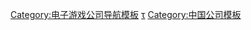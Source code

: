 {{Navbox
| name = 巨人网络
| title = [[巨人網絡]]
| state = {{{state|collapsed}}}
| bodyclass = hlist

| group1 = 游戏
| list1 = 
* [[征途]]
* [[光荣使命]]
* [[艾爾之光]]
* [[萬王之王3]]
* [[蒼天2]]

| group2 = 相关条目
| list2 =
* [[史玉柱]]

}}<noinclude>
{{collapsible option}}

{{DEFAULTSORT:Ju Ren Wang Luo}}
[[Category:电子游戏公司导航模板]]
[[Category:巨人網絡|τ]]
[[Category:中国公司模板]]
</noinclude>